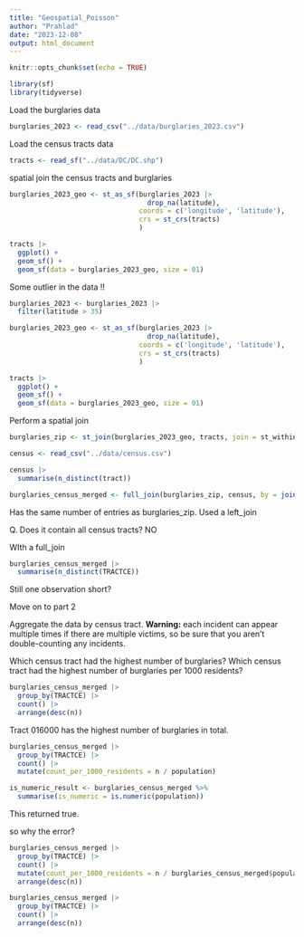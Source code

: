 ```yaml
---
title: "Geospatial_Poisson"
author: "Prahlad"
date: "2023-12-08"
output: html_document
---
```


```r
knitr::opts_chunk$set(echo = TRUE)
```


```r
library(sf)
library(tidyverse)
```

Load the burglaries data

```r
burglaries_2023 <- read_csv("../data/burglaries_2023.csv")
```
Load the census tracts data

```r
tracts <- read_sf("../data/DC/DC.shp")
```

spatial join the census tracts and burglaries

```r
burglaries_2023_geo <- st_as_sf(burglaries_2023 |> 
                                  drop_na(latitude),
                                coords = c('longitude', 'latitude'),
                                crs = st_crs(tracts)
                                )
```



```r
tracts |> 
  ggplot() +
  geom_sf() +
  geom_sf(data = burglaries_2023_geo, size = 01)
```
Some outlier in the data !!
```r
burglaries_2023 <- burglaries_2023 |>
  filter(latitude > 35)
```

```r
burglaries_2023_geo <- st_as_sf(burglaries_2023 |> 
                                  drop_na(latitude),
                                coords = c('longitude', 'latitude'),
                                crs = st_crs(tracts)
                                )
```

```r
tracts |> 
  ggplot() +
  geom_sf() +
  geom_sf(data = burglaries_2023_geo, size = 01)
```
Perform a spatial join


```r
burglaries_zip <- st_join(burglaries_2023_geo, tracts, join = st_within)
```


```r
census <- read_csv("../data/census.csv")
```
```r
census |>
  summarise(n_distinct(tract))
```



```r
burglaries_census_merged <- full_join(burglaries_zip, census, by = join_by(TRACTCE == tract))
```

Has the same number of entries as burglaries_zip. Used a left_join

Q. Does it contain all census tracts?
NO

WIth a full_join 

```r
burglaries_census_merged |>
  summarise(n_distinct(TRACTCE))
```
Still one observation short? 


Move on to part 2


Aggregate the data by census tract. **Warning:** each incident can appear multiple times if there are multiple victims, so be sure that you aren't double-counting any incidents.



Which census tract had the highest number of burglaries? Which census tract had the highest number of burglaries per 1000 residents?


```r
burglaries_census_merged |>
  group_by(TRACTCE) |>
  count() |>
  arrange(desc(n))
```


Tract 016000 has the highest number of burglaries in total.

```r
burglaries_census_merged |>
  group_by(TRACTCE) |>
  count() |>
  mutate(count_per_1000_residents = n / population)
```
```r
is_numeric_result <- burglaries_census_merged %>%
  summarise(is_numeric = is.numeric(population))
```

This returned true.

so why the error?
```r
burglaries_census_merged |>
  group_by(TRACTCE) |>
  count() |>
  mutate(count_per_1000_residents = n / burglaries_census_merged$population) |>
  arrange(desc(n))
```
```r
burglaries_census_merged |>
  group_by(TRACTCE) |>
  count() |>
  arrange(desc(n))
```


